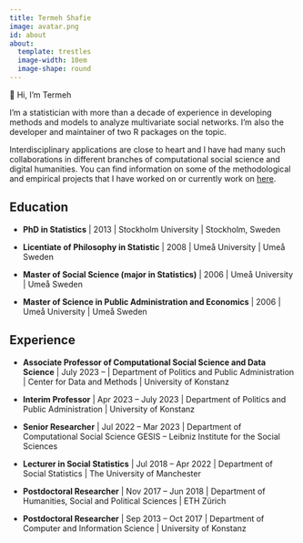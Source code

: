 ```yaml
---
title: Termeh Shafie
image: avatar.png
id: about
about:
  template: trestles
  image-width: 10em
  image-shape: round
---
```


::: habout
👋 Hi, I’m Termeh
:::

I'm a statistician with more than a decade of experience in developing methods and models to analyze multivariate social networks. I'm also the developer and maintainer of two R packages on the topic.

Interdisciplinary applications are close to heart and I have had many such collaborations in different branches of computational social science and digital humanities. You can find information on some of the methodological and empirical projects that I have worked on or currently work on [here](/project/).

## Education

-   **PhD in Statistics** \| 2013 \| Stockholm University \| Stockholm, Sweden

-   **Licentiate of Philosophy in Statistic** \| 2008 \| Umeå University \| Umeå Sweden

-   **Master of Social Science (major in Statistics)** \| 2006 \| Umeå University \| Umeå Sweden

-   **Master of Science in Public Administration and Economics** \| 2006 \| Umeå University \| Umeå Sweden

## Experience

-   **Associate Professor of Computational Social Science and Data Science** \| July 2023 – \| Department of Politics and Public Administration \| Center for Data and Methods \| University of Konstanz

-   **Interim Professor** \| Apr 2023 – July 2023 \| Department of Politics and Public Administration \| University of Konstanz

-   **Senior Researcher** \| Jul 2022 – Mar 2023 \| Department of Computational Social Science GESIS – Leibniz Institute for the Social Sciences

-   **Lecturer in Social Statistics** \| Jul 2018 – Apr 2022 \| Department of Social Statistics \| The University of Manchester

-   **Postdoctoral Researcher** \| Nov 2017 – Jun 2018 \| Department of Humanities, Social and Political Sciences \| ETH Zürich

-   **Postdoctoral Researcher** \| Sep 2013 – Oct 2017 \| Department of Computer and Information Science \| University of Konstanz
